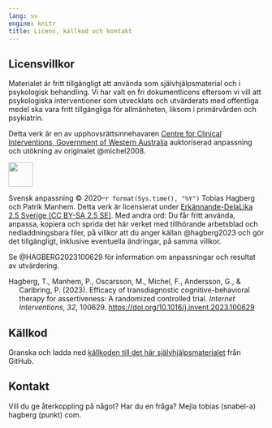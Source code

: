 ```yaml
---
lang: sv
engine: knitr
title: Licens, källkod och kontakt
---
```


## Licensvillkor {#sec-licens}

Materialet är fritt tillgängligt att använda som självhjälpsmaterial och i psykologisk behandling. Vi har valt en fri dokumentlicens eftersom vi vill att psykologiska interventioner som utvecklats och utvärderats med offentliga medel ska vara fritt tillgängliga för allmänheten, liksom i primärvården och psykiatrin.

Detta verk är en av upphovsrättsinnehavaren [Centre for Clinical Interventions, Government of Western Australia](https://www.cci.health.wa.gov.au/) auktoriserad anpassning och utökning av originalet @michel2008. 

\xqr{Workbook -- Assert Yourself!}{https://www.cci.health.wa.gov.au/Resources/Looking-After-Yourself/Assertiveness}

![](sites/respekt/media/image/CC_BY-SA_icon.svg){style="height:3rem;"}

Svensk anpassning &copy; 2020--`r format(Sys.time(), "%Y")` Tobias Hagberg och Patrik Manhem. Detta verk är licensierat under [Erkännande-DelaLika 2.5 Sverige (CC BY-SA 2.5
SE)](<https://creativecommons.org/licenses/by-sa/2.5/se/>). Med andra ord: Du får fritt använda, anpassa, kopiera och sprida det här verket med tillhörande arbetsblad och nedladdningsbara filer, på villkor att du anger källan @hagberg2023 och gör det tillgängligt, inklusive eventuella ändringar, på samma villkor. 

Se @HAGBERG2023100629 för information om anpassningar och resultat av utvärdering.

::: {.content-visible when-format="html"}
<div class="hanging-indent" role="list">
<div id="ref-HAGBERG2023100629" class="csl-entry">
Hagberg, T., Manhem, P., Oscarsson, M., Michel, F., Andersson, G., &amp;
Carlbring, P. (2023). Efficacy of transdiagnostic cognitive-behavioral
therapy for assertiveness: A randomized controlled trial. <em>Internet
Interventions</em>, <em>32</em>, 100629. <a href="https://doi.org/10.1016/j.invent.2023.100629">https://doi.org/10.1016/j.invent.2023.100629</a>
</div>
</div>
:::

## Källkod

Granska och ladda ned [källkoden till det här självhjälpsmaterialet](https://github.com/hmep/r2book) från GitHub.

## Kontakt

Vill du ge återkoppling på något? Har du en fråga? Mejla tobias (snabel-a) hagberg (punkt) com.